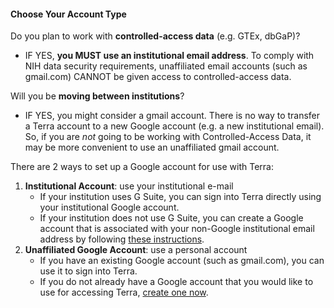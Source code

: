 ::: {.warning}
#### Choose Your Account Type

Do you plan to work with **controlled-access data** (e.g. GTEx, dbGaP)?

  - IF YES, **you MUST use an institutional email address**. To comply with NIH data security requirements, unaffiliated email accounts (such as gmail.com) CANNOT be given access to controlled-access data.

Will you be **moving between institutions**?

  - IF YES, you might consider a gmail account. There is no way to transfer a Terra account to a new Google account (e.g. a new institutional email). So, if you are *not* going to be working with Controlled-Access Data, it may be more convenient to use an unaffiliated gmail account.
:::

There are 2 ways to set up a Google account for use with Terra:

1. **Institutional Account**: use your institutional e-mail
    - If your institution uses G Suite, you can sign into Terra directly using your institutional Google account.
    - If your institution does not use G Suite, you can create a Google account that is associated with your non-Google institutional email address by following [these instructions](https://support.terra.bio/hc/en-us/articles/360029186611).
1. **Unaffiliated Google Account**: use a personal account
    - If you have an existing Google account (such as gmail.com), you can use it to sign into Terra.
    - If you do not already have a Google account that you would like to use for accessing Terra, [create one now](https://accounts.google.com/SignUp).

